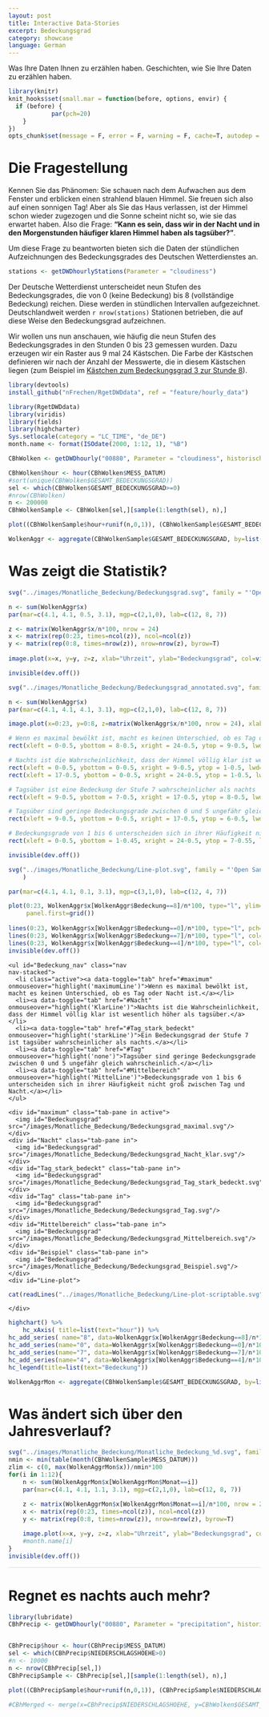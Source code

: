 ```yaml
---
layout: post
title: Interactive Data-Stories
excerpt: Bedeckungsgrad
category: showcase
language: German
---
```


Was Ihre Daten Ihnen zu erzählen haben.
Geschichten, wie Sie Ihre Daten zu erzählen haben.

<!-- Latest compiled and minified CSS -->
<link rel="stylesheet" href="/assets/bootstrap/css/bootstrap.min.css">

<!-- jQuery library -->
<script src="/assets/jquery/jquery.min.js"></script>

<!-- Latest compiled JavaScript -->
<script src="/assets/bootstrap/js/bootstrap.js"></script>
<script src="//cdn.rawgit.com/tonystar/bootstrap-hover-tabs/master/bootstrap-hover-tabs.js"></script>

<!-- D3js library -->
<script src="https://d3js.org/d3.v4.min.js"></script>

<style>
#BedTab{
  border: 1px solid #ddd;
  border-top: none;
}
ul, ol{
  margin-left: 0px;
}
.nav > li > a {
    padding: 5px 5px;
}
#Bedeckungsgrad{
  background-image: url('/images/Monatliche_Bedeckung/Bedeckungsgrad.svg');
  background-size: 100% auto;
  background-repeat: none;
}
.ExplainPlot{
  padding: 0;
}
svg {
  width: 100%;
  
  height: auto;
}
</style>

```r
library(knitr)
knit_hooks$set(small.mar = function(before, options, envir) {
  if (before) {
			par(pch=20)
  	}
})
opts_chunk$set(message = F, error = F, warning = F, cache=T, autodep = T, fig.width = 8, fig.height = 8, dev="svg", small.mar=T, echo=F)
```

# Die Fragestellung

Kennen Sie das Phänomen: Sie schauen nach dem Aufwachen aus dem Fenster und erblicken einen strahlend blauen Himmel. Sie freuen sich also auf einen sonnigen Tag! Aber als Sie das Haus verlassen, ist der Himmel schon wieder zugezogen und die Sonne scheint nicht so, wie sie das erwartet haben. Also die Frage: **"Kann es sein, dass wir in der Nacht und in den Morgenstunden häufiger klaren Himmel haben als tagsüber?"**. 

Um diese Frage zu beantworten bieten sich die Daten der stündlichen Aufzeichnungen des Bedeckungsgrades des Deutschen Wetterdienstes an.


```r
stations <- getDWDhourlyStations(Parameter = "cloudiness")
```

Der Deutsche Wetterdienst unterscheidet neun Stufen des Bedeckungsgrades, die von 0 (keine Bedeckung) bis 8 (vollständige Bedeckung) reichen. Diese werden in stündlichen Intervallen aufgezeichnet. 
Deutschlandweit werden `r nrow(stations)` Stationen betrieben, die auf diese Weise den Bedeckungsgrad aufzeichnen.

Wir wollen uns nun anschauen, wie häufig die neun Stufen des Bedeckungsgrades in den Stunden 0 bis 23 gemessen wurden. Dazu erzeugen wir ein Raster aus 9 mal 24 Kästschen. Die Farbe der Kästschen definieren wir nach der Anzahl der Messwerte, die in diesem Kästschen liegen (zum Beispiel im <a data-toggle="tab" href="#Beispiel">Kästchen zum Bedeckungsgrad 3 zur Stunde 8</a>).



```r
library(devtools)
install_github("nFrechen/RgetDWDdata", ref = "feature/hourly_data")
```

```r
library(RgetDWDdata)
library(viridis)
library(fields)
library(highcharter)
Sys.setlocale(category = "LC_TIME", "de_DE")
month.name <- format(ISOdate(2000, 1:12, 1), "%B")
```




```r
CBhWolken <- getDWDhourly("00880", Parameter = "cloudiness", historisch = NA)

CBhWolken$hour <- hour(CBhWolken$MESS_DATUM)
#sort(unique(CBhWolken$GESAMT_BEDECKUNGSGRAD))
sel <- which(CBhWolken$GESAMT_BEDECKUNGSGRAD>=0)
#nrow(CBhWolken)
n <- 200000
CBhWolkenSample <- CBhWolken[sel,][sample(1:length(sel), n),]
```


```r
plot((CBhWolkenSample$hour+runif(n,0,1)), (CBhWolkenSample$GESAMT_BEDECKUNGSGRAD+runif(n,0,1)), pch=20, cex=0.1, col=rgb(0,0,0,0.2))
```


```r
WolkenAggr <- aggregate(CBhWolkenSample$GESAMT_BEDECKUNGSGRAD, by=list(hour=CBhWolkenSample$hour, Bedeckung=CBhWolkenSample$GESAMT_BEDECKUNGSGRAD), FUN=length)
```

# Was zeigt die Statistik?

```r
svg("../images/Monatliche_Bedeckung/Bedeckungsgrad.svg", family = "'Open Sans', Helvetica, Arial, sans", height=5)

n <- sum(WolkenAggr$x)
par(mar=c(4.1, 4.1, 0.5, 3.1), mgp=c(2,1,0), lab=c(12, 8, 7))

z <- matrix(WolkenAggr$x/n*100, nrow = 24)
x <- matrix(rep(0:23, times=ncol(z)), ncol=ncol(z))
y <- matrix(rep(0:8, times=nrow(z)), nrow=nrow(z), byrow=T)
	
image.plot(x=x, y=y, z=z, xlab="Uhrzeit", ylab="Bedeckungsgrad", col=viridis(100), legend.mar=5, legend.lab="Häufigkeit in % der Stunden im Jahr", legend.line=2.5, graphics.reset = FALSE, las=1, horizontal=TRUE, lwd=1, xaxs="i", yaxs="i")

invisible(dev.off())
```

```r
svg("../images/Monatliche_Bedeckung/Bedeckungsgrad_annotated.svg", family = "'Open Sans', Helvetica, Arial, sans", height=5)

n <- sum(WolkenAggr$x)
par(mar=c(4.1, 4.1, 4.1, 3.1), mgp=c(2,1,0), lab=c(12, 8, 7))

image.plot(x=0:23, y=0:8, z=matrix(WolkenAggr$x/n*100, nrow = 24), xlab="Uhrzeit", ylab="Bedeckungsgrad", col=viridis(100), legend.mar=7, legend.lab="Häufigkeit in % der Stunden im Jahr", legend.line=2.5, graphics.reset = FALSE, las=1)

# Wenn es maximal bewölkt ist, macht es keinen Unterschied, ob es Tag oder Nacht ist
rect(xleft = 0-0.5, ybottom = 8-0.5, xright = 24-0.5, ytop = 9-0.5, lwd=3, xpd=NA, border="red")

# Nachts ist die Wahrscheinlichkeit, dass der Himmel völlig klar ist wesentlich höher als tagsüber
rect(xleft = 0-0.5, ybottom = 0-0.5, xright = 9-0.5, ytop = 1-0.5, lwd=3, , xpd=NA, border ="green")
rect(xleft = 17-0.5, ybottom = 0-0.5, xright = 24-0.5, ytop = 1-0.5, lwd=3, xpd=NA, border="green")

# Tagsüber ist eine Bedeckung der Stufe 7 wahrscheinlicher als nachts
rect(xleft = 9-0.5, ybottom = 7-0.5, xright = 17-0.5, ytop = 8-0.5, lwd=3, xpd=NA, border="blue")

# Tagsüber sind geringe Bedeckungsgrade zwischen 0 und 5 ungefähr gleich wahrscheinlich
rect(xleft = 9-0.5, ybottom = 0-0.5, xright = 17-0.5, ytop = 6-0.5, lwd=3, xpd=NA, border="orange")

# Bedeckungsgrade von 1 bis 6 unterscheiden sich in ihrer Häufigkeit nicht groß zwischen Tag und Nacht
rect(xleft = 0-0.5, ybottom = 1-0.45, xright = 24-0.5, ytop = 7-0.55, lwd=3, xpd=NA, border="yellow")

invisible(dev.off())
```


```r
svg("../images/Monatliche_Bedeckung/Line-plot.svg", family = "'Open Sans', Helvetica, Arial, sans", height=4
    )

par(mar=c(4.1, 4.1, 0.1, 3.1), mgp=c(3,1,0), lab=c(12, 4, 7))

plot(0:23, WolkenAggr$x[WolkenAggr$Bedeckung==8]/n*100, type="l", ylim=c(0,2), col="green", pch=20, ylab="Häufigkeit in %", xlab="Uhrzeit", las=1,
     panel.first=grid())
  
lines(0:23, WolkenAggr$x[WolkenAggr$Bedeckung==0]/n*100, type="l", pch=20)
lines(0:23, WolkenAggr$x[WolkenAggr$Bedeckung==7]/n*100, type="l", col="blue", pch=20)
lines(0:23, WolkenAggr$x[WolkenAggr$Bedeckung==4]/n*100, type="l", col="darkblue", pch=20)
invisible(dev.off())
```


<div>
  <div class="col-sm-4 ExplainPlot">
    <ul id="Bedeckung_nav" class="nav
    nav-stacked">
      <li class="active"><a data-toggle="tab" href="#maximum" onmouseover="highlight('maximumLine')">Wenn es maximal bewölkt ist, macht es keinen Unterschied, ob es Tag oder Nacht ist.</a></li>
      <li><a data-toggle="tab" href="#Nacht" onmouseover="highlight('KlarLine')">Nachts ist die Wahrscheinlichkeit, dass der Himmel völlig klar ist wesentlich höher als tagsüber.</a></li>
      <li><a data-toggle="tab" href="#Tag_stark_bedeckt" onmouseover="highlight('starkLine')">Ein Bedeckungsgrad der Stufe 7 ist tagsüber wahrscheinlicher als nachts.</a></li>
      <li><a data-toggle="tab" href="#Tag" onmouseover="highlight('none')">Tagsüber sind geringe Bedeckungsgrade zwischen 0 und 5 ungefähr gleich wahrscheinlich.</a></li>
      <li><a data-toggle="tab" href="#Mittelbereich" onmouseover="highlight('MittelLine')">Bedeckungsgrade von 1 bis 6 unterscheiden sich in ihrer Häufigkeit nicht groß zwischen Tag und Nacht.</a></li>
    </ul>
  </div>
  <div id="Bedeckung_Jahr" class="tab-content col-sm-8">
    <div id="maximum" class="tab-pane in active">
      <img id="Bedeckungsgrad" src="/images/Monatliche_Bedeckung/Bedeckungsgrad_maximal.svg"/>
    </div>
    <div id="Nacht" class="tab-pane in">
      <img id="Bedeckungsgrad" src="/images/Monatliche_Bedeckung/Bedeckungsgrad_Nacht_klar.svg"/>
    </div>
    <div id="Tag_stark_bedeckt" class="tab-pane in">
      <img id="Bedeckungsgrad" src="/images/Monatliche_Bedeckung/Bedeckungsgrad_Tag_stark_bedeckt.svg"/>
    </div>
    <div id="Tag" class="tab-pane in">
      <img id="Bedeckungsgrad" src="/images/Monatliche_Bedeckung/Bedeckungsgrad_Tag.svg"/>
    </div>
    <div id="Mittelbereich" class="tab-pane in">
      <img id="Bedeckungsgrad" src="/images/Monatliche_Bedeckung/Bedeckungsgrad_Mittelbereich.svg"/>
    </div>
    <div id="Beispiel" class="tab-pane in">
      <img id="Bedeckungsgrad" src="/images/Monatliche_Bedeckung/Bedeckungsgrad_Beispiel.svg"/>
    </div>
    <div id="Line-plot">
```r
cat(readLines("../images/Monatliche_Bedeckung/Line-plot-scriptable.svg"), fill=TRUE)
```
    </div>
  </div>  
</div>




<script  type="text/javascript">
function highlight(id){
  var i;
  var lines = ["maximumLine", "KlarLine", "MittelLine", "starkLine"];
  for(i = 0; i < lines.length; i++){
      document.getElementById(lines[i]).style.strokeWidth = "0.75px";
  }
  if (id != "none"){
    document.getElementById(id).style.strokeWidth = "3px";
  }
  
  return false;
}
</script>



```r
highchart() %>% 
	hc_xAxis( title=list(text="hour")) %>%
hc_add_series( name="8", data=WolkenAggr$x[WolkenAggr$Bedeckung==8]/n*100, type="spline", animation=FALSE) %>%
hc_add_series(name="0", data=WolkenAggr$x[WolkenAggr$Bedeckung==0]/n*100, type="spline", animation=FALSE) %>%
hc_add_series(name="7", data=WolkenAggr$x[WolkenAggr$Bedeckung==7]/n*100, type="spline", animation=FALSE) %>%
hc_add_series(name="4", data=WolkenAggr$x[WolkenAggr$Bedeckung==4]/n*100, type="spline", animation=FALSE) %>%
hc_legend(title=list(text="Bedeckung"))
```


```r
WolkenAggrMon <- aggregate(CBhWolkenSample$GESAMT_BEDECKUNGSGRAD, by=list(hour=CBhWolkenSample$hour, Bedeckung=CBhWolkenSample$GESAMT_BEDECKUNGSGRAD, Monat=month(CBhWolkenSample$MESS_DATUM)), FUN=length)
```


# Was ändert sich über den Jahresverlauf?

```r
svg("../images/Monatliche_Bedeckung/Monatliche_Bedeckung_%d.svg", family = "'Open Sans', Helvetica, Arial, sans", height=4, bg=NA)
nmin <- min(table(month(CBhWolkenSample$MESS_DATUM)))
zlim <- c(0, max(WolkenAggrMon$x))/nmin*100
for(i in 1:12){
	n <- sum(WolkenAggrMon$x[WolkenAggrMon$Monat==i])
	par(mar=c(4.1, 4.1, 1.1, 3.1), mgp=c(2,1,0), lab=c(12, 8, 7))
	
	z <- matrix(WolkenAggrMon$x[WolkenAggrMon$Monat==i]/n*100, nrow = 24)
	x <- matrix(rep(0:23, times=ncol(z)), ncol=ncol(z))
	y <- matrix(rep(0:8, times=nrow(z)), nrow=nrow(z), byrow=T)

	image.plot(x=x, y=y, z=z, xlab="Uhrzeit", ylab="Bedeckungsgrad", col=viridis(100), legend.mar=7, legend.lab="Häufigkeit in % der Stunden im Monat", legend.line=2.5, graphics.reset = FALSE, las=1, main="", zlim=zlim, lwd=1, xaxs="i", yaxs="i")
	#month.name[i]
}
invisible(dev.off())
```


<div id="Monatswerte">
  <ul class="nav nav-tabs">
  </ul>
  
  <div id="BedTab" class="tab-content">
  </div>
</div>


<script type="text/javascript">
var Monate = ["Januar", "Februar", "März", "April", "Mai", "Juni", "Juli", "August", "September", "Oktober", "November", "Dezember"]
var MonatsNav = d3.select("#Monatswerte").select("ul").selectAll("li");
MonatsNav.data(Monate).enter().append("li").classed('active', function(d,i) { return i == 0; }).append("a").attr("data-toggle", "tab").attr("href", function(d) { return "#"+ d;}
).attr("aria-expanded", "true").text(function(d) { return d; });

var MonatsTabContent = d3.select("#BedTab").selectAll("div");
MonatsTabContent.data(Monate).enter().append("div").attr("id", function(d) {return d;}).attr("class", "tab-pane").classed('active', function(d,i) { return i == 0; }).append("img").attr("src", function(d, i) {return "/images/Monatliche_Bedeckung/Monatliche_Bedeckung_" + (i+1)  + ".svg";});




</script>


# Regnet es nachts auch mehr?

```r
library(lubridate)
CBhPrecip <- getDWDhourly("00880", Parameter = "precipitation", historisch = NA)


CBhPrecip$hour <- hour(CBhPrecip$MESS_DATUM)
sel <- which(CBhPrecip$NIEDERSCHLAGSHOEHE>0)
#n <- 10000
n <- nrow(CBhPrecip[sel,])
CBhPrecipSample <- CBhPrecip[sel,][sample(1:length(sel), n),]
```


```r
plot((CBhPrecipSample$hour+runif(n,0,1)), (CBhPrecipSample$NIEDERSCHLAGSHOEHE+runif(n,0,0.1)), pch=20, cex=0.1, col=rgb(0,0,0,1), log="y")
```


```r
#CBhMerged <- merge(x=CBhPrecip$NIEDERSCHLAGSHOEHE, y=CBhWolken$GESAMT_BEDECKUNGSGRAD,)

```









<script>
(function ($) {
  $(function () {
    $(document).off('click.bs.tab.data-api', '[data-hover="tab"]');
    $(document).on('mouseenter.bs.tab.data-api', '[data-toggle="tab"], [data-hover="tab"]', function () {
      $(this).tab('show');
    });
  });
})(jQuery);
</script>
